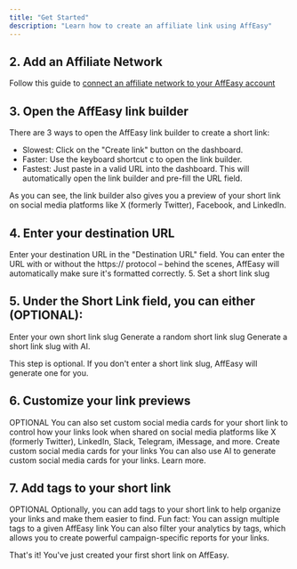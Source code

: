 ```yaml
---
title: "Get Started"
description: "Learn how to create an affiliate link using AffEasy"
---
```



<Prerequisites />

## 2. Add an Affiliate Network

Follow this guide to [connect an affiliate network to your AffEasy account](/guickstart/connect-affiliate-network)

## 3. Open the AffEasy link builder

There are 3 ways to open the AffEasy link builder to create a short link:

- Slowest: Click on the "Create link" button on the dashboard.
- Faster: Use the keyboard shortcut c to open the link builder.
- Fastest: Just paste in a valid URL into the dashboard. This will automatically open the link builder and pre-fill the URL field.

As you can see, the link builder also gives you a preview of your short link on social media platforms like X (formerly Twitter), Facebook, and LinkedIn.

## 4. Enter your destination URL

Enter your destination URL in the "Destination URL" field. You can enter the URL with or without the https:// protocol – behind the scenes, AffEasy will automatically make sure it's formatted correctly. 5. Set a short link slug

## 5. Under the Short Link field, you can either (OPTIONAL):

Enter your own short link slug
Generate a random short link slug
Generate a short link slug with AI.

This step is optional. If you don't enter a short link slug, AffEasy will generate one for you.

## 6. Customize your link previews

OPTIONAL
You can also set custom social media cards for your short link to control how your links look when shared on social media platforms like X (formerly Twitter), LinkedIn, Slack, Telegram, iMessage, and more.
Create custom social media cards for your links
You can also use AI to generate custom social media cards for your links. Learn more.

## 7. Add tags to your short link

OPTIONAL
Optionally, you can add tags to your short link to help organize your links and make them easier to find.
Fun fact: You can assign multiple tags to a given AffEasy link
You can also filter your analytics by tags, which allows you to create powerful campaign-specific reports for your links.

That's it! You've just created your first short link on AffEasy.
